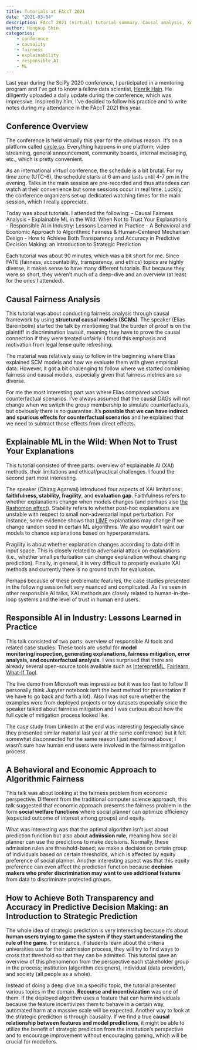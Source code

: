```yaml
---
title: Tutorials at FAccT 2021 
date: "2021-03-04"
description: FAccT 2021 (virtual) tutorial summary. Causal analysis, XAI, and algorithmic impact
author: Hongsup Shin
categories: 
    - conference
    - causality
    - fairness
    - explainability
    - responsible AI
    - ML
---
```


Last year during the SciPy 2020 conference, I participated in a mentoring program and I've got to know a fellow data scientist, [Henrik Hain](https://twitter.com/MrHenHan). He diligently uploaded a daily update during the conference, which was impressive. Inspired by him, I've decided to follow his practice and to write notes during my attendance in the FAccT 2021 this year.

## Conference Overview

The conference is held virtually this year for the obvious reason. It's on a platform called [circle.so](https://circle.so/). Everything happens in one platform; video streaming, general announcement, community boards, internal messaging, etc., which is pretty convenient.

As an international *virtual* conference, the schedule is a bit brutal. For my time zone (UTC-6), the schedule starts at 6 am and lasts until 4-7 pm in the evening. Talks in the main session are pre-recorded and thus attendees can watch at their convenience but some sessions occur in real time. Luckily, the conference organizers set up dedicated watching times for the main session, which I really appreciate.

Today was about tutorials. I attended the following:
- Causal Fairness Analysis
- Explainable ML in the Wild:  When Not to Trust Your Explanations
- Responsible AI in Industry: Lessons Learned in Practice
- A Behavioral and Economic Approach to Algorithmic Fairness & Human-Centered Mechanism Design
- How to Achieve Both Transparency and Accuracy in Predictive Decision Making:  an Introduction to Strategic Prediction

Each tutorial was about 90 minutes, which was a bit short for me. Since FATE (fairness, accountability, transparency, and ethics) topics are highly diverse, it makes sense to have many different tutorials. But because they were so short, they weren't much of a deep-dive and an overview (at least for the ones I attended).

## Causal Fairness Analysis

This tutorial was about conducting fairness analysis through causal framework by using **structural causal models (SCMs)**. The speaker (Elias Bareinboim) started the talk by mentioning that the burden of proof is on the plaintiff in discrimination lawsuit, meaning they have to prove the causal connection if they were treated unfairly. I found this emphasis and motivation from legal lense quite refreshing.

The material was relatively easy to follow in the beginning where Elias explained SCM models and how we evaluate them with given empirical data. However, it got a bit challenging to follow where we started combining fairness and causal models, especially given that fairness metrics are so diverse.

For me the most interesting part was where Elias compared various counterfactual scenarios. I've always assumed that the causal DAGs will not change when we switch the group membership to simulate counterfactuals, but obviously there is no guarantee. It's **possible that we can have indirect and spurious effects for counterfactual scenarios** and he explained that we need to subtract those effects from direct effects.

## Explainable ML in the Wild:  When Not to Trust Your Explanations

This tutorial consisted of three parts: overview of explainable AI (XAI) methods, their limitations and ethical/practical challenges. I found the second part most interesting.

The speaker (Chirag Agarwal) introduced four aspects of XAI limitations: **faithfulness, stability, fragility**, and **evaluation gap**. Faithfulness refers to whether explanations change when models changes (and perhaps also [the Rashomon effect](https://dl.acm.org/doi/abs/10.1145/3351095.3372836)). Stability refers to whether post-hoc explanations are unstable with respect to small non-adversarial input perturbation. For instance, some evidence shows that [LIME](https://arxiv.org/abs/1602.04938) explanations may change if we change random seed in certain ML algorithms. We also wouldn't want our models to chance explanations based on hyperparameters.

Fragility is about whether explanation changes according to data drift in input space. This is closely related to adversarial attack on explanations (i.e., whether small perturbation can change explanation without changing prediction). Finally, in general, it is very difficult to properly evaluate XAI methods and currently there is no ground truth for evaluation.

Perhaps because of these problematic features, the case studies presented in the following session felt very nuanced and complicated. As I've seen in other responsible AI talks, XAI methods are closely related to human-in-the-loop systems and the level of trust in human end users.

## Responsible AI in Industry: Lessons Learned in Practice

This talk consisted of two parts: overview of responsible AI tools and related case studies. These tools are useful for **model monitoring/inspection, generating explanations, fairness mitigation, error analysis, and counterfactual analysis**. I was surprised that there are already several open-source tools available such as [InterepretML](https://interpret.ml/), [Fairlearn](https://fairlearn.org/), [What-If Tool](https://pair-code.github.io/what-if-tool/).

The live demo from Microsoft was impressive but it was too fast to follow (I personally think Jupyter notebook isn't the best method for presentation if we have to go back and forth a lot). Also I was not sure whether the examples were from deployed projects or toy datasets especially since the speaker talked about fairness mitigation and I was curious about how the full cycle of mitigation process looked like.

The case study from LinkedIn at the end was interesting (especially since they presented similar material last year at the same conference) but it felt somewhat disconnected for the same reason I just mentioned above; I wasn't sure how human end users were involved in the fairness mitigation process.

## A Behavioral and Economic Approach to Algorithmic Fairness

This talk was about looking at the fairness problem from economic perspective. Different from the traditional computer science approach, this talk suggested that economic approach presents the fairness problem in the form **social welfare functions** where social planner can optimize efficiency (expected outcome of interest among groups) and equity.

What was interesting was that the optimal algorithm isn't just about prediction function but also about **admission rule**, meaning how social planner can use the predictions to make decisions. Normally, these admission rules are threshold-based; we make a decision on certain group of individuals based on certain thresholds, which is affected by equity preference of social planner. Another interesting aspect was that this equity preference can even affect the prediction function because **decision makers who prefer discrimination may want to use additional features** from data to discriminate protected groups.

## How to Achieve Both Transparency and Accuracy in Predictive Decision Making: an Introduction to Strategic Prediction

The whole idea of strategic prediction is very interesting because it's about **human users trying to game the system if they start understanding the rule of the game**. For instance, if students learn about the criteria universities use for their admission process, they will try to find ways to cross that threshold so that they can be admitted. This tutorial gave an overview of this phenomenon from the perspective each stakeholder group in the process; institution (algorithm designers), individual (data provider), and society (all people as a whole).

Instead of doing a deep dive on a specific topic, the tutorial presented various topics in the domain. **Recourse and incentivization** was one of them. If the deployed algorithm uses a feature that can harm individuals because the feature incentivizes them to behave in a certain way, automated harm at a massive scale will be expected. Another way to look at the strategic prediction is through causality. If we find a true **causal relationship between features and model predictions**, it might be able to utilize the benefit of strategic prediction from the institution's perspective and to encourage improvement without encouraging gaming, which will be crucial for modellers.
